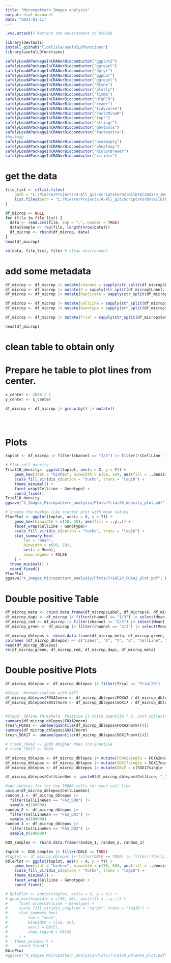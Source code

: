```yaml
---
title: "Micorpattern Images analysis"
output: html_document
date: "2023-01-11"
---
```

```r
.vsc.attach() #attach the environment to VSCode
```
```r
library(devtools)
install_github("lldelisle/usefulLDfunctions")
library(usefulLDfunctions)

safelyLoadAPackageInCRANorBioconductor("ggplot2")
safelyLoadAPackageInCRANorBioconductor("ggrepel")
safelyLoadAPackageInCRANorBioconductor("dplyr")
safelyLoadAPackageInCRANorBioconductor("ggpubr")
safelyLoadAPackageInCRANorBioconductor("ggrepel")
safelyLoadAPackageInCRANorBioconductor("Rtsne")
safelyLoadAPackageInCRANorBioconductor("plotly")
safelyLoadAPackageInCRANorBioconductor("limma")
safelyLoadAPackageInCRANorBioconductor("HTqPCR")
safelyLoadAPackageInCRANorBioconductor("readr")
safelyLoadAPackageInCRANorBioconductor("tidyverse")
safelyLoadAPackageInCRANorBioconductor("FactoMineR")
safelyLoadAPackageInCRANorBioconductor("repr")
safelyLoadAPackageInCRANorBioconductor("stringr")
safelyLoadAPackageInCRANorBioconductor("devtools")
safelyLoadAPackageInCRANorBioconductor("factoextra")
#heatmap
safelyLoadAPackageInCRANorBioconductor("heatmaply")
safelyLoadAPackageInCRANorBioconductor("pheatmap")
safelyLoadAPackageInCRANorBioconductor("RColorBrewer")
safelyLoadAPackageInCRANorBioconductor("viridis")


```

# get the data
```r
file_list <- c(list.files(
    path = "L:/Pierre/Projects/4-All_git/ScriptsForOsteilEtEl2023/4_Images_Micropattern_analysis/Data/Trial10/", pattern = "*.csv", full.names = TRUE),
    list.files(path = "L:/Pierre/Projects/4-All_git/ScriptsForOsteilEtEl2023/4_Images_Micropattern_analysis/Data/Trial20/", pattern = "*.csv", full.names = TRUE)
)

df_microp <- NULL
for (file in file_list) {
  data <- read.csv(file, sep = ",", header = TRUE)
  data$Sample <- rep(file, length(nrow(data)))
  df_microp <- rbind(df_microp, data)
}
head(df_microp)

rm(data, file_list, file) # clean environment

```

# add some metadata

```r
df_microp <- df_microp |> mutate(channel = sapply(str_split(df_microp$Label, "c:|z:| "), `[`, 2))
df_microp <- df_microp |> mutate(Z = sapply(str_split(df_microp$Label, "c:|z:| "), `[`, 4))
df_microp <- df_microp |> mutate(Replicate = sapply(str_split(df_microp$Label, "c:|z:| "), `[`, 9))

df_microp <- df_microp |> mutate(CellLine = sapply(str_split(df_microp$Sample, "0/| "), `[`, 2))
df_microp <- df_microp |> mutate(Genotype = sapply(str_split(df_microp$Sample, " |.csv"), `[`, 2))

df_microp <- df_microp |> mutate(Trial = sapply(str_split(df_microp$Sample, "/"), `[`, 8))

head(df_microp)

```

# clean table to obtain only


# Prepare he table to plot lines from center. 
```r
x_center <- 2048 / 2
y_center <- x_center

df_microp <- df_microp |> group.by() |> mutate()





```



# Plots
```r
toplot <- df_microp |> filter(channel == "3/3") |> filter(!(CellLine  == "MB2")) |> filter(Trial =="Trial20")

# Plot cell density.
Trial10_density<- ggplot(toplot, aes(x = X, y = Y)) +
    geom_hex(stat = "binhex", binwidth = c(50, 50), aes(fill = ..density..)) +
    scale_fill_viridis_c(option = "turbo", trans = "log10") +
    theme_minimal() +
    facet_wrap(CellLine ~ Genotype) +
    coord_fixed()
Trial10_density
ggsave("4_Images_Micropattern_analysis/Plots/Trial20_density_plot.pdf", Trial10_density, width = 12, height = 10)

# Create the hexbin-like scatter plot with mean values
FluoPlot <- ggplot(toplot, aes(x = X, y = Y)) +
    geom_hex(binwidth = c(50, 50), aes(fill = ..y..)) +
    facet_wrap(CellLine ~ Genotype)+
    scale_fill_viridis_c(option = "turbo", trans = "log10") +
    stat_summary_hex(
        fun = "mean",
        binwidth = c(50, 50),
        aes(z = Mean),
        show.legend = FALSE
    ) +
  theme_minimal() +
  coord_fixed()
FluoPlot
ggsave("4_Images_Micropattern_analysis/Plots/Trial20_FOXA2_plot.pdf", FluoPlot, width = 12, height = 10)  
```

# Double positive Table
```r
df_microp_meta <- cbind.data.frame(df_microp$Label, df_microp$X, df_microp$Y, df_microp$Z, df_microp$CellLine, df_microp$Trial, df_microp$Genotype) 
df_microp_dapi <- df_microp |> filter(channel == "1/3") |> select(Mean)
df_microp_red <- df_microp |> filter(channel == "2/3") |> select(Mean)
df_microp_green <- df_microp |> filter(channel == "3/3") |> select(Mean)

df_microp_dblepos <- cbind.data.frame(df_microp_meta, df_microp_green, df_microp_red, df_microp_dapi)
colnames (df_microp_dblepos) <- c("Label", "X", "Y", "Z", "CellLine", "Trial", "Genotype", "FOXA2", "SOX17", "DAPI")
head(df_microp_dblepos)
rm(df_microp_green, df_microp_red, df_microp_dapi, df_microp_meta)
```

# Double positive Plots
```r
df_microp_dblepos <- df_microp_dblepos |> filter(Trial == "Trial20")

#Step1: Normaluisation with DAPI
df_microp_dblepos$FOXA2norm <- df_microp_dblepos$FOXA2 / df_microp_dblepos$DAPI
df_microp_dblepos$SOX17norm <- df_microp_dblepos$SOX17 / df_microp_dblepos$DAPI


#Step2: define threshold. Positive is third quantile * 2. Just collecting the highest expression
summary(df_microp_dblepos$FOXA2norm)
tresh_FOXA2 <- unname(quantile(df_microp_dblepos$FOXA2norm)[4]) 
summary(df_microp_dblepos$SOX17norm)
tresh_SOX17 <- unname(quantile(df_microp_dblepos$SOX17norm)[4]) 

# tresh_FOXA2 <- 2000 #higher then 3rd Quantile
# tresh_SOX17 <- 5000

df_microp_dblepos <- df_microp_dblepos |> mutate(FOXA2single = FOXA2norm >= tresh_FOXA2)
df_microp_dblepos <- df_microp_dblepos |> mutate(SOX17single = SOX17norm >= tresh_SOX17)
df_microp_dblepos <- df_microp_dblepos |> mutate(DBLE = c(SOX17single + FOXA2single) == 2)

df_microp_dblepos$CellLineGen <- paste0(df_microp_dblepos$CellLine, "_",df_microp_dblepos$Genotype)

#add indices for the top 50000 cells for each cell line
unique(df_microp_dblepos$CellLineGen)
random_1 <- df_microp_dblepos |>
  filter(CellLineGen == "FA3_DO0") |>
  sample_n(100000)
random_2 <- df_microp_dblepos |>
  filter(CellLineGen == "FA3_DO1") |>
  sample_n(100000)
random_3 <- df_microp_dblepos |>
  filter(CellLineGen == "FA3_DO2") |>
  sample_n(100000)

DOX_samples <- rbind.data.frame(random_1, random_2, random_3)

toplot <- DOX_samples |> filter(DBLE == TRUE)
#toplot <- df_microp_dblepos |> filter(DBLE == TRUE) |> filter(!(CellLine  == "MB2")) |> filter(Trial =="Trial20") # nolint
DblePlot <- ggplot(toplot, aes(x = X, y = Y)) +
    geom_hex(stat = "binhex", binwidth = c(50, 50), aes(fill = ..density..)) +
    scale_fill_viridis_c(option = "turbo", trans = "log10") +
    theme_minimal() +
    facet_wrap(CellLine ~ Genotype) +
    coord_fixed()

# DblePlot <- ggplot(toplot, aes(x = X, y = Y)) +
# geom_hex(binwidth = c(50, 50), aes(fill = ..y..)) +
#     facet_wrap(CellLine ~ Genotype) +
#     scale_fill_viridis_c(option = "turbo", trans = "log10") +
#     stat_summary_hex(
#         fun = "mean",
#         binwidth = c(50, 50),
#         aes(z = DBLE),
#         show.legend = FALSE
#     ) +
#   theme_minimal() +
#     coord_fixed()
DblePlot
#ggsave("4_Images_Micropattern_analysis/Plots/Trial20_DblePos_plot.pdf", DblePlot, width = 12, height = 10)
```



```r





```